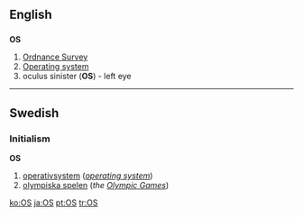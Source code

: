 {{see|os|Os}}

==English==
==={{initialism}}===
'''OS'''

#[[Ordnance Survey]]
#[[Operating system]]
#oculus sinister ('''OS''') - left eye

----
==Swedish==
===Initialism===
'''OS'''

#[[operativsystem]] (''[[operating system]]'')
#[[olympiska spelen]] (''the [[Olympic Games]]'')

[[ko:OS]]
[[ja:OS]]
[[pt:OS]]
[[tr:OS]]